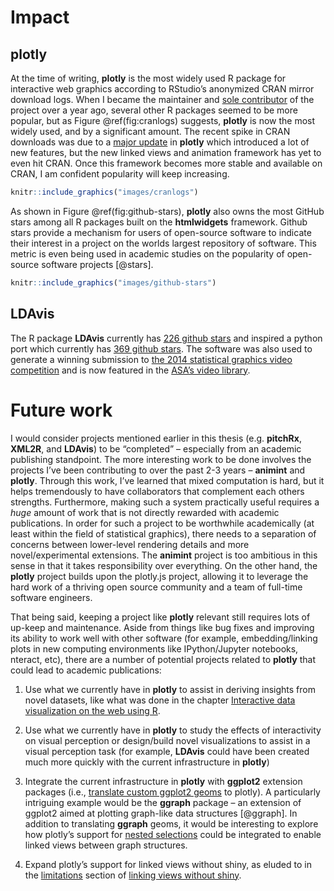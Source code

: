 \chapter{IMPACT AND FUTURE WORK}

# Impact

## plotly

At the time of writing, **plotly** is the most widely used R package for interactive web graphics according to RStudio's anonymized CRAN mirror download logs. When I became the maintainer and [sole contributor](https://github.com/ropensci/plotly/graphs/contributors) of the project over a year ago, several other R packages seemed to be more popular, but as Figure \@ref(fig:cranlogs) suggests, **plotly** is now the most widely used, and by a significant amount. The recent spike in CRAN downloads was due to a [major update](http://moderndata.plot.ly/upgrading-to-plotly-4-0-and-above/) in **plotly** which introduced a lot of new features, but the new linked views and animation framework has yet to even hit CRAN. Once this framework becomes more stable and available on CRAN, I am confident popularity will keep increasing.

```r
knitr::include_graphics("images/cranlogs")
```

As shown in Figure \@ref(fig:github-stars), **plotly** also owns the most GitHub stars among all R packages built on the **htmlwidgets** framework. Github stars provide a mechanism for users of open-source software to indicate their interest in a project on the worlds largest repository of software. This metric is even being used in academic studies on the popularity of open-source software projects [@stars].

```r
knitr::include_graphics("images/github-stars")
```

## LDAvis

The R package **LDAvis** currently has [226 github stars](https://web.archive.org/web/20161122210119/https://github.com/cpsievert/LDAvis) and inspired a python port which currently has [369 github stars](https://web.archive.org/web/20161122210642/https://github.com/bmabey/pyLDAvis). The software was also used to generate a winning submission to [the 2014 statistical graphics video competition](http://web.archive.org/web/20140215133100/http://streaming.stat.iastate.edu/~dicook/video-competition/) and is now featured in the [ASA's video library](http://stat-graphics.org/movies/).

# Future work

I would consider projects mentioned earlier in this thesis (e.g. **pitchRx**, **XML2R**, and **LDAvis**) to be "completed" -- especially from an academic publishing standpoint. The more interesting work to be done involves the projects I've been contributing to over the past 2-3 years -- **animint** and **plotly**. Through this work, I've learned that mixed computation is hard, but it helps tremendously to have collaborators that complement each others strengths. Furthermore, making such a system practically useful requires a _huge_ amount of work that is not directly rewarded with academic publications. In order for such a project to be worthwhile academically (at least within the field of statistical graphics), there needs to a separation of concerns between lower-level rendering details and more novel/experimental extensions. The **animint** project is too ambitious in this sense in that it takes responsibility over everything. On the other hand, the **plotly** project builds upon the plotly.js project, allowing it to leverage the hard work of a thriving open source community and a team of full-time software engineers.

That being said, keeping a project like **plotly** relevant still requires lots of up-keep and maintenance. Aside from things like bug fixes and improving its ability to work well with other software (for example, embedding/linking plots in new computing environments like IPython/Jupyter notebooks, nteract, etc), there are a number of potential projects related to **plotly** that could lead to academic publications:

1. Use what we currently have in **plotly** to assist in deriving insights from novel datasets, like what was done in the chapter [Interactive data visualization on the web using R](#interactive-data-visualization-on-the-web-using-R). 

2. Use what we currently have in **plotly** to study the effects of interactivity on visual perception or design/build novel visualizations to assist in a visual perception task (for example, **LDAvis** could have been created much more quickly with the current infrastructure in **plotly**)

3. Integrate the current infrastructure in **plotly** with **ggplot2** extension packages (i.e., [translate custom ggplot2 geoms](#translating-custom-ggplot2-geoms) to plotly). A particularly intriguing example would be the **ggraph** package -- an extension of ggplot2 aimed at plotting graph-like data structures [@ggraph]. In addition to translating **ggraph** geoms, it would be interesting to explore how plotly's support for [nested selections](#nested-selections) could be integrated to enable linked views between graph structures.

4. Expand plotly's support for linked views without shiny, as eluded to in the [limitations](#limitations) section of [linking views without shiny](#linking-views-without-shiny).
